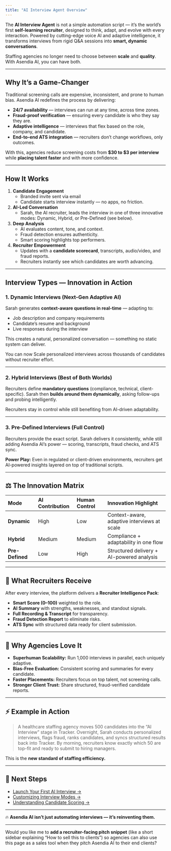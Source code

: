 ```yaml
---
title: "AI Interview Agent Overview"
---
```


The **AI Interview Agent** is not a simple automation script — it’s the world’s first **self-learning recruiter**, designed to think, adapt, and evolve with every interaction. Powered by cutting-edge voice AI and adaptive intelligence, it transforms interviews from rigid Q&A sessions into **smart, dynamic conversations**.

Staffing agencies no longer need to choose between **scale** and **quality**. With Asendia AI, you can have both.

---

## Why It’s a Game-Changer

Traditional screening calls are expensive, inconsistent, and prone to human bias. Asendia AI redefines the process by delivering:

- **24/7 availability** — interviews can run at any time, across time zones.
- **Fraud-proof verification** — ensuring every candidate is who they say they are.
- **Adaptive intelligence** — interviews that flex based on the role, company, and candidate.
- **End-to-end ATS integration** — recruiters don’t change workflows, only outcomes.

With this, agencies reduce screening costs from **\$30 to \$3 per interview** while **placing talent faster** and with more confidence.

---

## How It Works

1. **Candidate Engagement**
   - Branded invite sent via email
   - Candidate starts interview instantly — no apps, no friction.
2. **AI-Led Conversation**
   - Sarah, the AI recruiter, leads the interview in one of three innovative modes: Dynamic, Hybrid, or Pre-Defined (see below).
3. **Deep Analysis**
   - AI evaluates content, tone, and context.
   - Fraud detection ensures authenticity.
   - Smart scoring highlights top performers.
4. **Recruiter Empowerment**
   - Updates with a **candidate scorecard**, transcripts, audio/video, and fraud reports.
   - Recruiters instantly see which candidates are worth advancing.

---

## Interview Types — Innovation in Action

### 1. Dynamic Interviews (Next-Gen Adaptive AI)

Sarah generates **context-aware questions in real-time** — adapting to:

- Job description and company requirements
- Candidate’s resume and background
- Live responses during the interview

This creates a natural, personalized conversation — something no static system can deliver.

You can now Scale personalized interviews across thousands of candidates without recruiter effort.

---

### 2. Hybrid Interviews (Best of Both Worlds)

Recruiters define **mandatory questions** (compliance, technical, client-specific). Sarah then **builds around them dynamically**, asking follow-ups and probing intelligently.

Recruiters stay in control while still benefiting from AI-driven adaptability.

---

### 3. Pre-Defined Interviews (Full Control)

Recruiters provide the exact script. Sarah delivers it consistently, while still adding Asendia AI’s power — scoring, transcripts, fraud checks, and ATS sync.

**Power Play:** Even in regulated or client-driven environments, recruiters get AI-powered insights layered on top of traditional scripts.

---

## ⚖️ The Innovation Matrix

| Mode            | AI Contribution | Human Control | Innovation Highlight                        |
| :-------------- | :-------------- | :------------ | :------------------------------------------ |
| **Dynamic**     | High            | Low           | Context-aware, adaptive interviews at scale |
| **Hybrid**      | Medium          | Medium        | Compliance \+ adaptability in one flow      |
| **Pre-Defined** | Low             | High          | Structured delivery \+ AI-powered analysis  |

---

## 🔎 What Recruiters Receive

After every interview, the platform delivers a **Recruiter Intelligence Pack**:

- **Smart Score (0–100)** weighted to the role.
- **AI Summary** with strengths, weaknesses, and standout signals.
- **Full Recording & Transcript** for transparency.
- **Fraud Detection Report** to eliminate risks.
- **ATS Sync** with structured data ready for client submission.

---

## 🌟 Why Agencies Love It

- **Superhuman Scalability:** Run 1,000 interviews in parallel, each uniquely adaptive.
- **Bias-Free Evaluation:** Consistent scoring and summaries for every candidate.
- **Faster Placements:** Recruiters focus on top talent, not screening calls.
- **Stronger Client Trust:** Share structured, fraud-verified candidate reports.

---

## ⚡ Example in Action

> A healthcare staffing agency moves 500 candidates into the “AI Interview” stage in Tracker. Overnight, Sarah conducts personalized interviews, flags fraud, ranks candidates, and syncs structured results back into Tracker. By morning, recruiters know exactly which 50 are top-fit and ready to submit to hiring managers.

This is the **new standard of staffing efficiency.**

---

## 📖 Next Steps

- [Launch Your First AI Interview →](https://chatgpt.com/c/68ae63c7-a1b0-832b-9e11-b3c770af9a27#)
- [Customizing Interview Modes →](https://chatgpt.com/c/68ae63c7-a1b0-832b-9e11-b3c770af9a27#)
- [Understanding Candidate Scoring →](https://chatgpt.com/c/68ae63c7-a1b0-832b-9e11-b3c770af9a27#)

---

🔥 **Asendia AI isn’t just automating interviews — it’s reinventing them.**

---

Would you like me to **add a recruiter-facing pitch snippet** (like a short sidebar explaining “How to sell this to clients”) so agencies can also use this page as a sales tool when they pitch Asendia AI to their end clients?